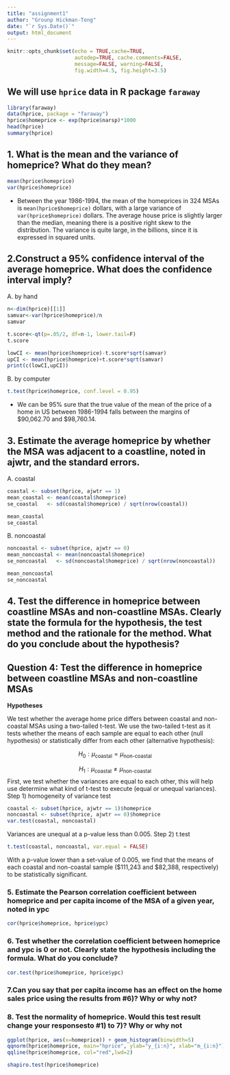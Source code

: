 ```yaml
---
title: "assignment1"
author: "Grounp Hickman-Tong"
date: "`r Sys.Date()`"
output: html_document
---
```



```r
knitr::opts_chunk$set(echo = TRUE,cache=TRUE, 
                      autodep=TRUE, cache.comments=FALSE,
                      message=FALSE, warning=FALSE,
                      fig.width=4.5, fig.height=3.5)
```

##  We will use `hprice` data in R package `faraway` <br>
```r
library(faraway)
data(hprice, package = "faraway")
hprice$homeprice <- exp(hprice$narsp)*1000
head(hprice)
summary(hprice)
```

##  1. What is the mean and the variance of homeprice? What do they mean?
```r
mean(hprice$homeprice)
var(hprice$homeprice)
```
* Between the year 1986-1994, the mean of the homeprices in 324 MSAs is `mean(hprice$homeprice)` dollars, with a large variance of `var(hprice$homeprice)` dollars. The average house price is slightly larger than the median, meaning there is a positive right skew to the distribution. The variance is quite large, in the billions, since it is expressed in squared units.

##  2.Construct a 95% confidence interval of the average homeprice. What does the confidence interval imply?
A. by hand
```r
n<-dim(hprice)[[1]]
samvar<-var(hprice$homeprice)/n
samvar

t.score<-qt(p=.05/2, df=n-1, lower.tail=F)
t.score

lowCI <- mean(hprice$homeprice)-t.score*sqrt(samvar)
upCI <- mean(hprice$homeprice)+t.score*sqrt(samvar)
print(c(lowCI,upCI))
```

B. by computer
```r
t.test(hprice$homeprice, conf.level = 0.95)
```
* We can be 95% sure that the true value of the mean of the price of a home in US between 1986-1994 falls between the margins of $90,062.70 and $98,760.14.

## 3. Estimate the average homeprice by whether the MSA was adjacent to a coastline, noted in ajwtr, and the standard errors.
A. coastal
```r
coastal <- subset(hprice, ajwtr == 1)
mean_coastal <- mean(coastal$homeprice) 
se_coastal   <- sd(coastal$homeprice) / sqrt(nrow(coastal))

mean_coastal
se_coastal
```

B. noncoastal
```r
noncoastal <- subset(hprice, ajwtr == 0)
mean_noncoastal <- mean(noncoastal$homeprice)
se_noncoastal   <- sd(noncoastal$homeprice) / sqrt(nrow(noncoastal))

mean_noncoastal
se_noncoastal
```


## 4. Test the difference in homeprice between coastline MSAs and non-coastline MSAs. Clearly state the formula for the hypothesis, the test method and the rationale for the method. What do you conclude about the hypothesis?

## Question 4: Test the difference in homeprice between coastline MSAs and non-coastline MSAs

**Hypotheses**

We test whether the average home price differs between coastal and non-coastal MSAs using a 
two-tailed t-test. We use the two-tailed t-test as it tests whether the means of each sample are equal to each other (null hypothesis) or statistically differ from each other (alternative hypothesis):

$$
H_0: \mu_{\text{coastal}} = \mu_{\text{non-coastal}}
$$

$$
H_1: \mu_{\text{coastal}} \neq \mu_{\text{non-coastal}}
$$
First, we test whether the variances are equal to each other, this will help use determine what
kind of t-test to execute (equal or unequal variances).
Step 1) homogeneity of variance test

```r
coastal <- subset(hprice, ajwtr == 1)$homeprice
noncoastal <- subset(hprice, ajwtr == 0)$homeprice
var.test(coastal, noncoastal)
```
Variances are unequal at a p-value less than 0.005. 
Step 2)
t.test
```r
t.test(coastal, noncoastal, var.equal = FALSE)
```
With a p-value lower than a set-value of 0.005, we find that the means of each coastal and 
non-coastal sample ($111,243 and $82,388, respectively) to be statistically significant.

### 5. Estimate the Pearson correlation coefficient between homeprice and per capita income of the MSA of a given year, noted in ypc
```r
cor(hprice$homeprice, hprice$ypc)
```

### 6. Test whether the correlation coefficient between homeprice and ypc is 0 or not. Clearly state the hypothesis including the formula. What do you conclude?
```r
cor.test(hprice$homeprice, hprice$ypc)
```


### 7.Can you say that per capita income has an effect on the home sales price using the results from #6)? Why or why not?

 
### 8. Test the normality of homeprice. Would this test result change your responsesto #1) to 7)? Why or why not
```r
ggplot(hprice, aes(x=homeprice)) + geom_histogram(binwidth=5)
qqnorm(hprice$homeprice, main="hprice", ylab="y_{i:n}", xlab="m_{i:n}") 
qqline(hprice$homeprice, col="red",lwd=2)
```

```r
shapiro.test(hprice$homeprice)
```
